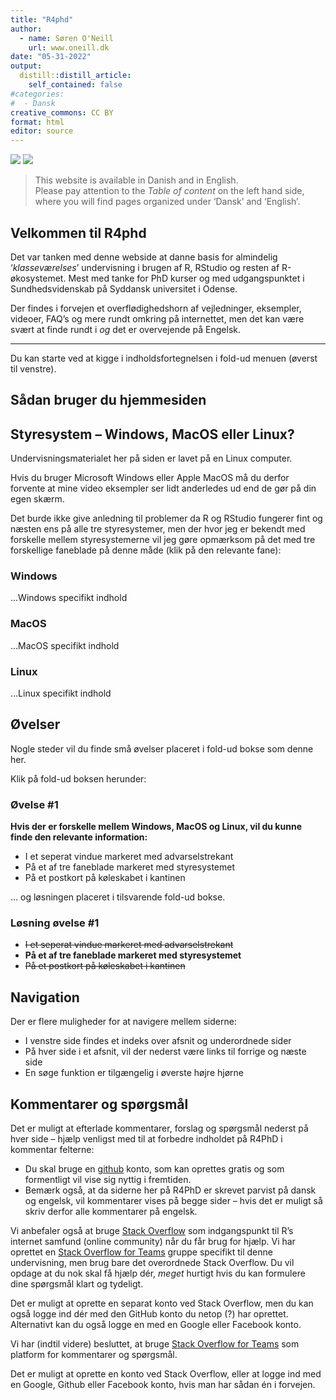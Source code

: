 ```yaml
---
title: "R4phd"
author:
  - name: Søren O'Neill
    url: www.oneill.dk
date: "05-31-2022"
output:
  distill::distill_article:
    self_contained: false
#categories:
#  - Dansk
creative_commons: CC BY
format: html
editor: source
---
```


[![](gfx/union_jack.png)](index_en.qmd){fig-align="left"}
[![](gfx/dannebrog.png)](index.qmd){fig-align="left"}

> This website is available in Danish and in English.<br> Please pay attention to the _Table of content_ on the left hand side, where you will find pages organized under 'Dansk' and 'English'. 

## Velkommen til R4phd

Det var tanken med denne webside at danne basis for almindelig '_klasseværelses_' undervisning i brugen af R, RStudio og resten af R-økosystemet. Mest med tanke for PhD kurser og med udgangspunktet i Sundhedsvidenskab på Syddansk universitet i Odense.

Der findes i forvejen et overflødighedshorn af vejledninger, eksempler, videoer, FAQ's og mere rundt omkring på internettet, men det kan være svært at  finde rundt i _og_ det er overvejende på Engelsk.

<hr>

Du kan starte ved at kigge i indholdsfortegnelsen i fold-ud menuen (øverst til venstre).

::: {.callout-note collapse=true}

## Sådan bruger du hjemmesiden

## Styresystem -- Windows, MacOS eller Linux?

Undervisningsmaterialet her på siden er lavet på en Linux computer.

Hvis du bruger Microsoft Windows eller Apple MacOS må du derfor forvente at mine video eksempler ser lidt anderledes ud end de gør på din egen skærm. 

Det burde ikke give anledning til problemer da R og RStudio fungerer fint og næsten ens på alle tre styresystemer, men der hvor jeg er bekendt med forskelle mellem styresystemerne vil jeg gøre opmærksom på det med tre forskellige faneblade på denne måde (klik på den relevante fane):

::: panel-tabset

### Windows

...Windows specifikt indhold

### MacOS

...MacOS specifikt indhold

### Linux

...Linux specifikt indhold

::: 

## Øvelser

Nogle steder vil du finde små øvelser placeret i fold-ud bokse som denne her.

Klik på fold-ud boksen herunder:

:::{.callout-note collapse=true}

### Øvelse #1

**Hvis der er forskelle mellem Windows, MacOS og Linux, vil du kunne finde den relevante information:**

* I et seperat vindue markeret med advarselstrekant 
* På et af tre faneblade markeret med styresystemet
* På et postkort på køleskabet i kantinen

:::

... og løsningen placeret i tilsvarende fold-ud bokse.

:::{.callout-note collapse=true}

### Løsning øvelse #1

* ~~I et seperat vindue markeret med advarselstrekant~~
* **På et af tre faneblade markeret med styresystemet**
* ~~På et postkort på køleskabet i kantinen~~

:::

## Navigation

Der er flere muligheder for at navigere mellem siderne:

* I venstre side findes et indeks over afsnit og underordnede sider
* På hver side i et afsnit, vil der nederst være links til forrige og næste side
* En søge funktion er tilgængelig i øverste højre hjørne

## Kommentarer og spørgsmål

Det er muligt at efterlade kommentarer, forslag og spørgsmål nederst på hver side -- hjælp venligst med til at forbedre indholdet på R4PhD i kommentar felterne:

* Du skal bruge en [github](GitHub) konto, som kan oprettes gratis og som formentligt vil vise sig nyttig i fremtiden.
* Bemærk også, at da siderne her på R4PhD er skrevet parvist på dansk og engelsk, vil kommentarer vises på begge sider -- hvis det er muligt så skriv derfor alle kommentarer på engelsk.

Vi anbefaler også at bruge [Stack Overflow](https://stackoverflow.com/) som indgangspunkt til R's internet samfund (online community) når du får brug for hjælp. Vi har oprettet en [Stack Overflow for Teams](https://stackoverflowteams.com/c/r4phd/questions) gruppe specifikt til denne undervisning, men brug bare det overordnede Stack Overflow. Du vil opdage at du nok skal få hjælp dér, _meget_ hurtigt hvis du kan formulere dine spørgsmål klart og tydeligt.

Det er muligt at oprette en separat konto ved Stack Overflow, men du kan også logge ind dér med den GitHub konto du netop (?) har oprettet. Alternativt kan du også logge en med en Google eller Facebook konto.

Vi har (indtil videre) besluttet, at bruge [Stack Overflow for Teams](https://stackoverflowteams.com/c/r4phd/questions) som platform for kommentarer og spørgsmål.

Det er muligt at oprette en konto ved Stack Overflow, eller at logge ind med en Google, Github eller Facebook konto, hvis man har sådan én i forvejen.

:::

<script src="https://giscus.app/client.js"
        data-repo="sorenoneill/r4phd"
        data-repo-id="R_kgDOJ9etDQ"
        data-category="Announcements"
        data-category-id="DIC_kwDOJ9etDc4CYApF"
        data-mapping="pathname"
        data-strict="0"
        data-reactions-enabled="0"
        data-emit-metadata="0"
        data-input-position="bottom"
        data-theme="cobalt"
        data-lang="en"
        crossorigin="anonymous"
        async>
</script>
